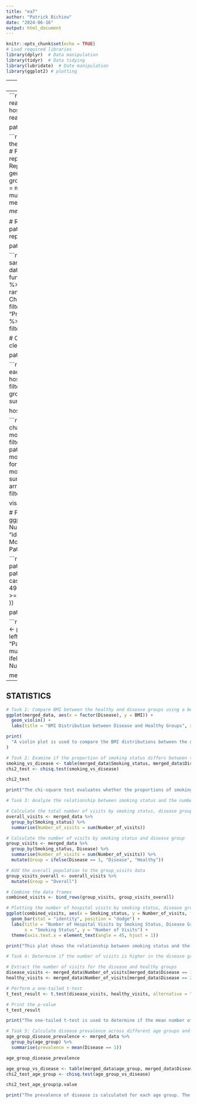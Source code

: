 ```yaml
---
title: "ea7"
author: "Patrick Bichiou"
date: "2024-06-16"
output: html_document
---
```


```r
knitr::opts_chunk$set(echo = TRUE)
# Load required libraries
library(dplyr)  # Data manipulation
library(tidyr)  # Data tidying
library(lubridate)  # Date manipulation
library(ggplot2) # plotting
```

---
DATA CLEAN & EDA
---
```r
# Load the data
patient_info <- read.csv("./data/patient_info.csv")
hospital_visit <- read.csv("./data/hospital_visit.csv")

patient_info
hospital_visit
```

```r
# Task 1: Replace missing BMI values with the median BMI for the corresponding gender
# Function to replace missing BMI
replace_missing_bmi <- function(data) {
  # Replace missing BMI with median based on gender
  median_bmi <- data %>% group_by(Sex) %>% summarise(median_bmi = median(BMI, na.rm = TRUE))
  data %>% mutate(BMI = ifelse(is.na(BMI), median_bmi$median_bmi[match(Sex, median_bmi$Sex)], BMI))
}

# Replace missing BMI
patient_info_replaced_bmi <- replace_missing_bmi(patient_info)

patient_info_replaced_bmi
```

```r
# Task 2: Sanity check and remove samples that do not pass
# Function to clean data with sanity checks
clean_patient_data <- function(data) {
  # Check for age >= 40
  data %>% filter(Age >= 40) %>%
    # Check BMI range
    filter(BMI >= 15 & BMI <= 60) %>%
    # Check valid values in Smoking_status
    filter(Smoking_status %in% c("Never", "Previous", "Current", "Prefer not to answer")) %>%
    # Check for valid Disease factor
    filter(!is.na(Disease))
}

# Clean data
patient_info_clean <- clean_patient_data(patient_info_replaced_bmi)

patient_info_clean
```

```r
# Task 3: Calculate the number of visits each patient made since 1/1/2020
hospital_visit_2020 <- hospital_visit %>%
  filter(VisitDate >= as.Date("1/1/2020")) %>%
  group_by(Participant_ID) %>%
  summarise(Number_of_visits = n())

hospital_visit_2020
```

```r
# Task 4: Create a summary table and/or chart showing the number of visits for each month
visit_summary <- hospital_visit %>%
  filter(!is.na(VisitDate)) %>%  # Filter out patients with no visits
  mutate(Month = month(as.POSIXlt(VisitDate, format="%d/%m/%Y"))) %>%  # Extract month
  group_by(Month) %>%
  summarise(Number_of_patients = n()) %>%
  arrange(Month) %>%  # Order by month
  filter(!is.na(Month))

visit_summary

# Plotting the number of visits per month
ggplot(visit_summary, aes(x = Month, y = Number_of_patients)) +
  geom_bar(stat = "identity") +
  labs(title = "Number of Visits by Month", x = "Month", y = "Number of Patients")
```

```r
# Task 5: Add a new column "age group"
patient_info_with_age_group <- patient_info_clean %>%
  mutate(age_group = case_when(
    Age >= 40 & Age <= 49 ~ "40-49",
    Age >= 50 & Age <= 59 ~ "50-59",
    Age >= 60 & Age <= 69 ~ "60-69",
    TRUE ~ "70+"
  ))

patient_info_with_age_group
```

```r
# Task 6: Merge the two files
merged_data <- patient_info_with_age_group %>%
  left_join(hospital_visit_2020, by = "Participant_ID") %>%
  mutate(Number_of_visits = ifelse(is.na(Number_of_visits), 0, Number_of_visits))  # Handle missing visits

merged_data
```

---
STATISTICS
---

```r
# Task 1: Compare BMI between the healthy and disease groups using a box or violin plot
ggplot(merged_data, aes(x = factor(Disease), y = BMI)) +
  geom_violin() +
  labs(title = "BMI Distribution between Disease and Healthy Groups", x = "Group (1=Disease, 2=Healthy)", y = "BMI")

print(
  "A violin plot is used to compare the BMI distributions between the disease and healthy groups. This helps visualize the central tendency and spread of BMI for each group."
)
```

```r
# Task 2: Examine if the proportion of smoking status differs between the healthy and disease groups
smoking_vs_disease <- table(merged_data$Smoking_status, merged_data$Disease)
chi2_test <- chisq.test(smoking_vs_disease)

chi2_test

print("The chi-square test evaluates whether the proportions of smoking status categories differ between the disease and healthy groups. The p-value indicates if the observed differences are statistically significant.")
```

```r
# Task 3: Analyze the relationship between smoking status and the number of hospital visits, including the overall population

# Calculate the total number of visits by smoking status, disease group, and overall
overall_visits <- merged_data %>%
  group_by(Smoking_status) %>%
  summarise(Number_of_visits = sum(Number_of_visits))

# Calculate the number of visits by smoking status and disease group
group_visits <- merged_data %>%
  group_by(Smoking_status, Disease) %>%
  summarise(Number_of_visits = sum(Number_of_visits)) %>%
  mutate(Group = ifelse(Disease == 1, "Disease", "Healthy"))

# Add the overall population to the group_visits data
group_visits_overall <- overall_visits %>%
  mutate(Group = "Overall")

# Combine the data frames
combined_visits <- bind_rows(group_visits, group_visits_overall)

# Plotting the number of hospital visits by smoking status, disease group, and overall
ggplot(combined_visits, aes(x = Smoking_status, y = Number_of_visits, fill = Group)) +
  geom_bar(stat = "identity", position = "dodge") +
  labs(title = "Number of Hospital Visits by Smoking Status, Disease Group, and Overall Population",
       x = "Smoking Status", y = "Number of Visits") +
  theme(axis.text.x = element_text(angle = 45, hjust = 1))

print("This plot shows the relationship between smoking status and the number of hospital visits for both the disease and healthy groups.")
```

```r
# Task 4: Determine if the number of visits is higher in the disease group compared to the healthy group using a one-tailed t-test

# Extract the number of visits for the disease and healthy groups
disease_visits <- merged_data$Number_of_visits[merged_data$Disease == 1]
healthy_visits <- merged_data$Number_of_visits[merged_data$Disease == 2]

# Perform a one-tailed t-test
t_test_result <- t.test(disease_visits, healthy_visits, alternative = "greater")

# Print the p-value
t_test_result

print("The one-tailed t-test is used to determine if the mean number of visits in the disease group is significantly greater than in the healthy group. First I need to extract the number of visits for each group, where disease_visits: Contains the number of visits for patients in the disease group and healthy_visits: Contains the number of visits for patients in the healthy group. Than I need to perform the one-tailed t-test: The t.test() function is used with the argument alternative = 'greater' to specify a one-tailed test where we are testing if the mean number of visits in the disease group is greater than in the healthy group.The p-value indicates whether there is a statistically significant difference in the number of visits between the two groups. If the p-value is less than the significance level (e.g., 0.05), we reject the null hypothesis and conclude that the disease group has a significantly higher number of visits compared to the healthy group.")
```

```r
# Task 5: Calculate disease prevalence across different age groups and test if it differs
age_group_disease_prevalence <- merged_data %>%
  group_by(age_group) %>%
  summarise(prevalence = mean(Disease == 1))

age_group_disease_prevalence

age_group_vs_disease <- table(merged_data$age_group, merged_data$Disease)
chi2_test_age_group <- chisq.test(age_group_vs_disease)

chi2_test_age_group$p.value

print("The prevalence of disease is calculated for each age group. The chi-square test determines if there are significant differences in disease prevalence across the age groups. The p-value indicates if the differences are statistically significant.")
```